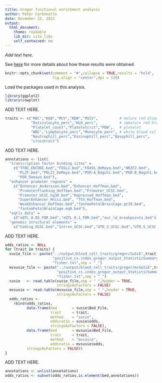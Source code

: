 ```yaml
---
title: Gregor functional enrichment analysis
author: Peter Carbonetto
date: November 22, 2023
output:
  html_document:
    theme: readable
    lib_dir: site_libs
    self_contained: no
---
```


*Add text here.*

See [here](https://github.com/gaow/mvarbvs/blob/master/analysis/20231106_GREGOR_functional_enrichment.ipynb) for more details about how these results were obtained.

```r
knitr::opts_chunk$set(comment = "#",collapse = TRUE,results = "hold",
                      fig.align = "center",dpi = 120)
```

Load the packages used in this analysis.

```r
library(ggplot2)
library(cowplot)
```

ADD TEXT HERE.

```r
traits <- c("RBC","HGB","MCV","RDW","MSCV",          # mature red blood cell
            "Reticulocyte_perc","HLR_perc",          # immature red blood cell
            "Platelet_count","Plateletcrit","PDW",   # platelet
            "WBC","Lymphocyte_perc","Monocyte_perc", # white blood cell
            "Neutrophill_perc","Eosinophill_perc","Basophill_perc",
            "crosstrait")
```

ADD TEXT HERE.

```r
annotations <- list(
  "transcription factor binding sites" =
    c("TFBS_ENCODE.bed","FOSL2.bed","FOXO1_DeMayo.bed","NR2F2.bed",
	  "PLZF.bed","POLII_DeMayo.bed","PGR-A_Bagchi.bed","PGR-B_Bagchi.bed",
	  "PGR_Demayo.bed"),
  "enhancer promoter regions" =
    c("Enhancer_Andersson.bed","Enhancer_Hoffman.bed",
      "PromoterFlanking_Hoffman.bed","Promoter_UCSC.bed",
	  "Promoter_UCSC.hg38.bed","Repressed_Hoffman.bed",
	  "SuperEnhancer_Hnisz.bed", "TSS_Hoffman.bed",
	  "WeakEnhancer_Hoffman.bed","fantomFetalBrainCage.gt10.bed",
	  "fantomFetalBrainCage.eq0.bed"),
  "eqtls data" =
    c("eQTL_0.05_FDR.bed","eQTL_0.1_FDR.bed","eur_ld_breakpoints.bed"),
  "genomic structural elements" =
    c("Coding_UCSC.bed","Intron_UCSC.bed","UTR_3_UCSC.bed","UTR_5_UCSC.bed"))
```

ADD TEXT HERE.

```r
odds_ratios <- NULL
for (trait in traits) {
  susie_file <- paste("../output/blood_cell_traits/gregor/SuSiE",trait,
                      "positive_cs.index_gregor_output_StatisticSummaryFile",
                      "fisher.txt",sep = "_")
  mvsusie_file <- paste("../output/blood_cell_traits/gregor/mvSuSiE",trait,
                        "positive_cs.index_gregor_output_StatisticSummaryFile",
                        "fisher.txt",sep = "_")
  susie   <- read.table(susie_file,sep = " ",header = TRUE,
                        stringsAsFactors = FALSE)
  mvsusie <- read.table(mvsusie_file,sep = " ",header = TRUE,
                        stringsAsFactors = FALSE)
  odds_ratios <- 
    rbind(odds_ratios,
	      data.frame(bed       = susie$Bed_File,
	                 trait     = trait,
	                 method    = "susie",
					 oddsratio = susie$odds,
					 stringsAsFactors = FALSE),
		  data.frame(bed       = mvsusie$Bed_File,
		             trait     = trait,
  		             method    = "mvsusie",
		             oddsratio = mvsusie$odds,
		  stringsAsFactors = FALSE))
}
```

ADD TEXT HERE.

```r
annotations <- unlist(annotations)
odds_ratios <- subset(odds_ratios,is.element(bed,annotations))
```
